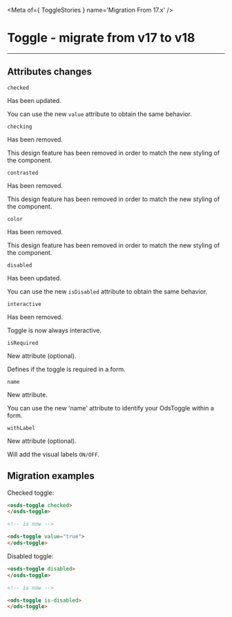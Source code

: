 
<Meta of={ ToggleStories } name='Migration From 17.x' />

# Toggle - migrate from v17 to v18
----

## Attributes changes

`checked` <ods-badge size="sm" label="Updated"></ods-badge>

Has been updated.

You can use the new `value` attribute to obtain the same behavior.

`checking` <ods-badge size="sm" color="critical" label="Removed"></ods-badge>

Has been removed.

This design feature has been removed in order to match the new styling of the component.

`contrasted` <ods-badge size="sm" color="critical" label="Removed"></ods-badge>

Has been removed.

This design feature has been removed in order to match the new styling of the component.

`color` <ods-badge size="sm" color="critical" label="Removed"></ods-badge>

Has been removed.

This design feature has been removed in order to match the new styling of the component.

`disabled` <ods-badge size="sm" label="Updated"></ods-badge>

Has been updated.

You can use the new `isDisabled` attribute to obtain the same behavior.

`interactive` <ods-badge size="sm" color="critical" label="Removed"></ods-badge>

Has been removed.

Toggle is now always interactive.

`isRequired` <ods-badge size="sm" color="success" label="New"></ods-badge>

New attribute (optional).

Defines if the toggle is required in a form.

`name` <ods-badge size="sm" color="success" label="New"></ods-badge>

New attribute.

You can use the new 'name' attribute to identify your OdsToggle within a form.

`withLabel` <ods-badge size="sm" color="success" label="New"></ods-badge>

New attribute (optional).

Will add the visual labels `ON/OFF`.

## Migration examples

Checked toggle:
```html
<osds-toggle checked>
</osds-toggle>

<!-- is now -->

<ods-toggle value="true">
</ods-toggle>
```

Disabled toggle:
```html
<osds-toggle disabled>
</osds-toggle>

<!-- is now -->

<ods-toggle is-disabled>
</ods-toggle>
```
